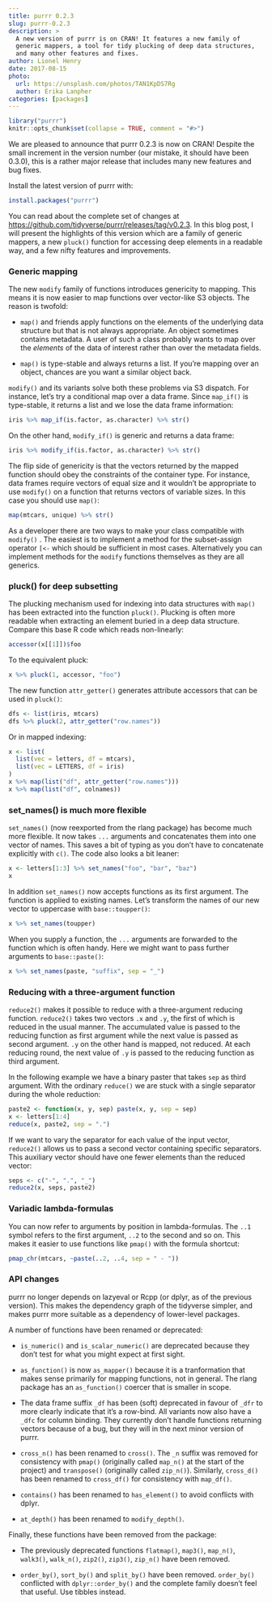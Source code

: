 ```yaml
---
title: purrr 0.2.3
slug: purrr-0.2.3
description: >
  A new version of purrr is on CRAN! It features a new family of
  generic mappers, a tool for tidy plucking of deep data structures,
  and many other features and fixes.
author: Lionel Henry
date: 2017-08-15
photo:
  url: https://unsplash.com/photos/TAN1KpDS7Rg
  author: Erika Lanpher
categories: [packages]
---
```


```r
library("purrr")
knitr::opts_chunk$set(collapse = TRUE, comment = "#>")
```

We are pleased to announce that purrr 0.2.3 is now on CRAN! Despite
the small increment in the version number (our mistake, it should have
been 0.3.0), this is a rather major release that includes many new
features and bug fixes.

Install the latest version of purrr with:

```r
install.packages("purrr")
```

You can read about the complete set of changes
at <https://github.com/tidyverse/purrr/releases/tag/v0.2.3>. In this
blog post, I will present the highlights of this version which are a
family of generic mappers, a new `pluck()` function for accessing deep
elements in a readable way, and a few nifty features and improvements.


### Generic mapping

The new `modify` family of functions introduces genericity to mapping.
This means it is now easier to map functions over vector-like S3
objects. The reason is twofold:

* `map()` and friends apply functions on the elements of the
  underlying data structure but that is not always appropriate. An
  object sometimes contains metadata. A user of such a class probably
  wants to map over the *elements* of the data of interest rather than
  over the metadata fields.

* `map()` is type-stable and always returns a list. If you're mapping
  over an object, chances are you want a similar object back.

`modify()` and its variants solve both these problems via S3
dispatch. For instance, let's try a conditional map over a data
frame. Since `map_if()` is type-stable, it returns a list and we lose
the data frame information:

```r
iris %>% map_if(is.factor, as.character) %>% str()
```

On the other hand, `modify_if()` is generic and returns a data frame:

```r
iris %>% modify_if(is.factor, as.character) %>% str()
```

The flip side of genericity is that the vectors returned by the mapped
function should obey the constraints of the container type. For
instance, data frames require vectors of equal size and it wouldn't be
appropriate to use `modify()` on a function that returns vectors of
variable sizes. In this case you should use `map()`:

```r
map(mtcars, unique) %>% str()
```

As a developer there are two ways to make your class compatible with
`modify()` . The easiest is to implement a method for the
subset-assign operator `[<-` which should be sufficient in most
cases. Alternatively you can implement methods for the `modify`
functions themselves as they are all generics.


### pluck() for deep subsetting

The plucking mechanism used for indexing into data structures with
`map()` has been extracted into the function `pluck()`. Plucking is
often more readable when extracting an element buried in a deep data
structure. Compare this base R code which reads non-linearly:

```r
accessor(x[[1]])$foo
```

To the equivalent pluck:

```r
x %>% pluck(1, accessor, "foo")
```

The new function `attr_getter()` generates attribute accessors that
can be used in `pluck()`:

```r
dfs <- list(iris, mtcars)
dfs %>% pluck(2, attr_getter("row.names"))
```

Or in mapped indexing:

```r
x <- list(
  list(vec = letters, df = mtcars),
  list(vec = LETTERS, df = iris)
)
x %>% map(list("df", attr_getter("row.names")))
x %>% map(list("df", colnames))
```


### set_names() is much more flexible

`set_names()` (now reexported from the rlang package) has become much
more flexible. It now takes `...` arguments and concatenates them into
one vector of names. This saves a bit of typing as you don't have to
concatenate explicitly with `c()`. The code also looks a bit leaner:

```r
x <- letters[1:3] %>% set_names("foo", "bar", "baz")
x
```

In addition `set_names()` now accepts functions as its first
argument. The function is applied to existing names. Let's transform
the names of our new vector to uppercase with `base::toupper()`:

```r
x %>% set_names(toupper)
```

When you supply a function, the `...` arguments are forwarded to the
function which is often handy. Here we might want to pass further
arguments to `base::paste()`:

```r
x %>% set_names(paste, "suffix", sep = "_")
```


### Reducing with a three-argument function

`reduce2()` makes it possible to reduce with a three-argument reducing
function. `reduce2()` takes two vectors `.x` and `.y`, the first of
which is reduced in the usual manner. The accumulated value is passed
to the reducing function as first argument while the next value is
passed as second argument. `.y` on the other hand is mapped, not
reduced. At each reducing round, the next value of `.y` is passed to
the reducing function as third argument.

In the following example we have a binary paster that takes `sep` as
third argument. With the ordinary `reduce()` we are stuck with a
single separator during the whole reduction:

```r
paste2 <- function(x, y, sep) paste(x, y, sep = sep)
x <- letters[1:4]
reduce(x, paste2, sep = ".")
```

If we want to vary the separator for each value of the input vector,
`reduce2()` allows us to pass a second vector containing specific
separators. This auxiliary vector should have one fewer elements than
the reduced vector:

```r
seps <- c("-", ".", "_")
reduce2(x, seps, paste2)
```


### Variadic lambda-formulas

You can now refer to arguments by position in lambda-formulas. The
`..1` symbol refers to the first argument, `..2` to the second and so
on. This makes it easier to use functions like `pmap()` with the
formula shortcut:

```r
pmap_chr(mtcars, ~paste(..2, ..4, sep = " - "))
```



### API changes

purrr no longer depends on lazyeval or Rcpp (or dplyr, as of the
previous version). This makes the dependency graph of the tidyverse
simpler, and makes purrr more suitable as a dependency of lower-level
packages.

A number of functions have been renamed or deprecated:

* `is_numeric()` and `is_scalar_numeric()` are deprecated because they
  don't test for what you might expect at first sight.

* `as_function()` is now `as_mapper()` because it is a tranformation
  that makes sense primarily for mapping functions, not in general.
  The rlang package has an `as_function()` coercer that is smaller in
  scope.

* The data frame suffix `_df` has been (soft) deprecated in favour of
  `_dfr` to more clearly indicate that it's a row-bind. All variants
  now also have a `_dfc` for column binding. They currently don't
  handle functions returning vectors because of a bug, but they will
  in the next minor version of purrr.

* `cross_n()` has been renamed to `cross()`. The `_n` suffix was
  removed for consistency with `pmap()` (originally called `map_n()`
  at the start of the project) and `transpose()` (originally called
  `zip_n()`). Similarly, `cross_d()` has been renamed to `cross_df()`
  for consistency with `map_df()`.

* `contains()` has been renamed to `has_element()` to avoid conflicts
  with dplyr.

* `at_depth()` has been renamed to `modify_depth()`.


Finally, these functions have been removed from the package:

* The previously deprecated functions `flatmap()`, `map3()`,
  `map_n()`, `walk3()`, `walk_n()`, `zip2()`, `zip3()`, `zip_n()` have
  been removed.

* `order_by()`, `sort_by()` and `split_by()` have been removed.
  `order_by()` conflicted with `dplyr::order_by()` and the complete
  family doesn't feel that useful. Use tibbles instead.
